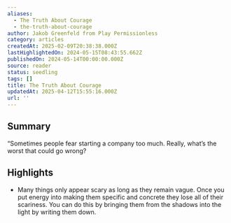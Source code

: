 ```yaml
---
aliases:
  - The Truth About Courage
  - the-truth-about-courage
author: Jakob Greenfeld from Play Permissionless
category: articles
createdAt: 2025-02-09T20:38:38.000Z
lastHighlightedOn: 2024-05-15T08:43:55.662Z
publishedOn: 2024-05-14T00:00:00.000Z
source: reader
status: seedling
tags: []
title: The Truth About Courage
updatedAt: 2025-04-12T15:55:16.000Z
url: ''
---
```

## Summary

“Sometimes people fear starting a company too much. Really, what’s the worst that could go wrong?

## Highlights

- Many things only appear scary as long as they remain vague.
  Once you put energy into making them specific and concrete they lose all of their scariness.
  You can do this by bringing them from the shadows into the light by writing them down.
